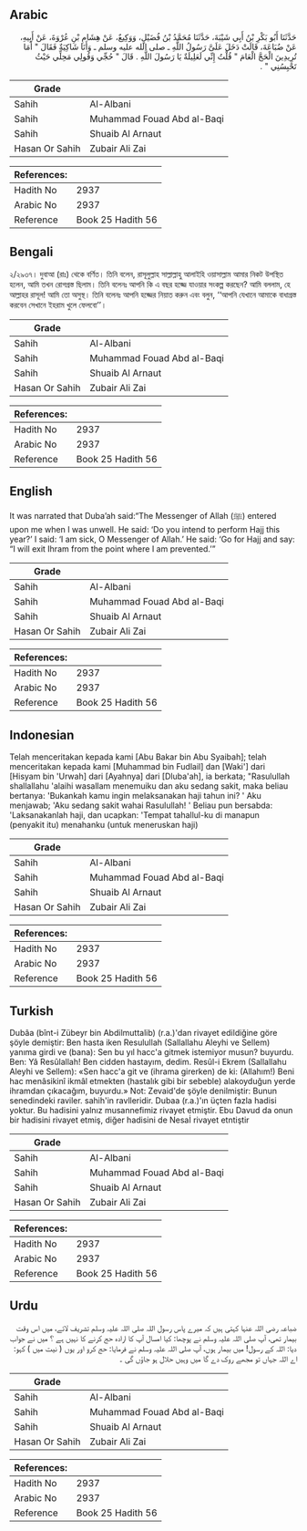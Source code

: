 ## Arabic


<div dir="rtl" lang="ar" style={{fontSize:'larger',backgroundColor:'#f8f9fa',padding:20}}>
حَدَّثَنَا أَبُو بَكْرِ بْنُ أَبِي شَيْبَةَ، حَدَّثَنَا مُحَمَّدُ بْنُ فُضَيْلٍ، وَوَكِيعٌ، عَنْ هِشَامِ بْنِ عُرْوَةَ، عَنْ أَبِيهِ، عَنْ ضُبَاعَةَ، قَالَتْ دَخَلَ عَلَىَّ رَسُولُ اللَّهِ ـ صلى الله عليه وسلم ـ وَأَنَا شَاكِيَةٌ فَقَالَ ‏"‏ أَمَا تُرِيدِينَ الْحَجَّ الْعَامَ ‏"‏ قُلْتُ إِنِّي لَعَلِيلَةٌ يَا رَسُولَ اللَّهِ ‏.‏ قَالَ ‏"‏ حُجِّي وَقُولِي مَحِلِّي حَيْثُ تَحْبِسُنِي ‏"‏ ‏.‏
</div>
<div style={{backgroundColor:'#f8f9fa',padding:20, marginBottom: 10}}><table> <thead> <tr> <th>Grade</th> <th></th> </tr> </thead> <tbody> <tr><td>Sahih</td><td>Al-Albani</td></tr><tr><td>Sahih</td><td>Muhammad Fouad Abd al-Baqi</td></tr><tr><td>Sahih</td><td>Shuaib Al Arnaut</td></tr><tr><td>Hasan Or Sahih</td><td>Zubair Ali Zai</td></tr></tbody></table><table> <thead> <tr> <th>References:</th> <th></th> </tr> </thead> <tbody><tr><td>Hadith No</td><td>2937</td></tr><tr><td>Arabic No</td><td>2937</td></tr><tr><td>Reference</td><td>Book 25 Hadith 56</td></tr></tbody></table></div>

## Bengali


<div dir="ltr" lang="bn" style={{fontSize:'larger',backgroundColor:'#f8f9fa',padding:20}}>
২/২৯৩৭। দুবাআ (রাঃ) থেকে বর্ণিত। তিনি বলেন, রাসূলুল্লাহ সাল্লাল্লাহু আলাইহি ওয়াসাল্লাম আমার নিকট উপস্থিত হলেন, আমি তখন রোগগ্রস্ত ছিলাম। তিনি বলেনঃ আপনি কি এ বছর হজ্জে যাওয়ার সংকল্প করছেন? আমি বললাম, হে আল্লাহর রাসূল! আমি তো অসুস্থ। তিনি বলেনঃ আপনি হজ্জের নিয়াত করুন এবং বলুন, ‘‘আপনি যেখানে আমাকে বাধাগ্রস্ত করবেন সেখানে ইহরাম খুলে ফেলবো’’।
</div>
<div style={{backgroundColor:'#f8f9fa',padding:20, marginBottom: 10}}><table> <thead> <tr> <th>Grade</th> <th></th> </tr> </thead> <tbody> <tr><td>Sahih</td><td>Al-Albani</td></tr><tr><td>Sahih</td><td>Muhammad Fouad Abd al-Baqi</td></tr><tr><td>Sahih</td><td>Shuaib Al Arnaut</td></tr><tr><td>Hasan Or Sahih</td><td>Zubair Ali Zai</td></tr></tbody></table><table> <thead> <tr> <th>References:</th> <th></th> </tr> </thead> <tbody><tr><td>Hadith No</td><td>2937</td></tr><tr><td>Arabic No</td><td>2937</td></tr><tr><td>Reference</td><td>Book 25 Hadith 56</td></tr></tbody></table></div>

## English


<div dir="ltr" lang="en" style={{fontSize:'larger',backgroundColor:'#f8f9fa',padding:20}}>
It was narrated that Duba’ah said:“The Messenger of Allah (ﷺ) entered upon me when I was unwell. He said: ‘Do you intend to perform Hajj this year?’ I said: ‘I am sick, O Messenger of Allah.’ He said: ‘Go for Hajj and say: “I will exit Ihram from the point where I am prevented.’”
</div>
<div style={{backgroundColor:'#f8f9fa',padding:20, marginBottom: 10}}><table> <thead> <tr> <th>Grade</th> <th></th> </tr> </thead> <tbody> <tr><td>Sahih</td><td>Al-Albani</td></tr><tr><td>Sahih</td><td>Muhammad Fouad Abd al-Baqi</td></tr><tr><td>Sahih</td><td>Shuaib Al Arnaut</td></tr><tr><td>Hasan Or Sahih</td><td>Zubair Ali Zai</td></tr></tbody></table><table> <thead> <tr> <th>References:</th> <th></th> </tr> </thead> <tbody><tr><td>Hadith No</td><td>2937</td></tr><tr><td>Arabic No</td><td>2937</td></tr><tr><td>Reference</td><td>Book 25 Hadith 56</td></tr></tbody></table></div>

## Indonesian


<div dir="ltr" lang="id" style={{fontSize:'larger',backgroundColor:'#f8f9fa',padding:20}}>
Telah menceritakan kepada kami [Abu Bakar bin Abu Syaibah]; telah menceritakan kepada kami [Muhammad bin Fudlail] dan [Waki'] dari [Hisyam bin 'Urwah] dari [Ayahnya] dari [Dluba'ah], ia berkata; "Rasulullah shallallahu 'alaihi wasallam menemuiku dan aku sedang sakit, maka beliau bertanya: 'Bukankah kamu ingin melaksanakan haji tahun ini? ' Aku menjawab; 'Aku sedang sakit wahai Rasulullah! ' Beliau pun bersabda: 'Laksanakanlah haji, dan ucapkan: 'Tempat tahallul-ku di manapun (penyakit itu) menahanku (untuk meneruskan haji)
</div>
<div style={{backgroundColor:'#f8f9fa',padding:20, marginBottom: 10}}><table> <thead> <tr> <th>Grade</th> <th></th> </tr> </thead> <tbody> <tr><td>Sahih</td><td>Al-Albani</td></tr><tr><td>Sahih</td><td>Muhammad Fouad Abd al-Baqi</td></tr><tr><td>Sahih</td><td>Shuaib Al Arnaut</td></tr><tr><td>Hasan Or Sahih</td><td>Zubair Ali Zai</td></tr></tbody></table><table> <thead> <tr> <th>References:</th> <th></th> </tr> </thead> <tbody><tr><td>Hadith No</td><td>2937</td></tr><tr><td>Arabic No</td><td>2937</td></tr><tr><td>Reference</td><td>Book 25 Hadith 56</td></tr></tbody></table></div>

## Turkish


<div dir="ltr" lang="tr" style={{fontSize:'larger',backgroundColor:'#f8f9fa',padding:20}}>
Dubâa (bînt-i Zübeyr bin Abdilmuttalib) (r.a.)'dan rivayet edildiğine göre şöyle demiştir: Ben hasta iken Resulullah (Sallallahu Aleyhi ve Sellem) yanıma girdi ve (bana): Sen bu yıl hacc'a gitmek istemiyor musun? buyurdu. Ben: Yâ Resûlallah! Ben cidden hastayım, dedim. Resûl-i Ekrem (Sallallahu Aleyhi ve Sellem): «Sen hacc'a git ve (ihrama girerken) de ki: (Allahım!) Beni hac menâsikinî ikmâl etmekten (hastalık gibi bir sebeble) alakoyduğun yerde ihramdan çıkacağım, buyurdu.» Not: Zevaid'de şöyle denilmiştir: Bunun senedindeki raviler. sahih'in ravlleridir. Dubaa (r.a.)'ın üçten fazla hadisi yoktur. Bu hadisini yalnız musannefimiz rivayet etmiştir. Ebu Davud da onun bir hadisini rivayet etmiş, diğer hadisini de Nesaİ rivayet etntiştir
</div>
<div style={{backgroundColor:'#f8f9fa',padding:20, marginBottom: 10}}><table> <thead> <tr> <th>Grade</th> <th></th> </tr> </thead> <tbody> <tr><td>Sahih</td><td>Al-Albani</td></tr><tr><td>Sahih</td><td>Muhammad Fouad Abd al-Baqi</td></tr><tr><td>Sahih</td><td>Shuaib Al Arnaut</td></tr><tr><td>Hasan Or Sahih</td><td>Zubair Ali Zai</td></tr></tbody></table><table> <thead> <tr> <th>References:</th> <th></th> </tr> </thead> <tbody><tr><td>Hadith No</td><td>2937</td></tr><tr><td>Arabic No</td><td>2937</td></tr><tr><td>Reference</td><td>Book 25 Hadith 56</td></tr></tbody></table></div>

## Urdu


<div dir="rtl" lang="ur" style={{fontSize:'larger',backgroundColor:'#f8f9fa',padding:20}}>
ضباعہ رضی اللہ عنہا کہتی ہیں کہ میرے پاس رسول اللہ صلی اللہ علیہ وسلم تشریف لائے، میں اس وقت بیمار تھی، آپ صلی اللہ علیہ وسلم نے پوچھا: کیا امسال آپ کا ارادہ حج کرنے کا نہیں ہے ؟ میں نے جواب دیا: اللہ کے رسول! میں بیمار ہوں، آپ صلی اللہ علیہ وسلم نے فرمایا: حج کرو اور یوں ( نیت میں ) کہو: اے اللہ جہاں تو مجھے روک دے گا میں وہیں حلال ہو جاؤں گی ۔
</div>
<div style={{backgroundColor:'#f8f9fa',padding:20, marginBottom: 10}}><table> <thead> <tr> <th>Grade</th> <th></th> </tr> </thead> <tbody> <tr><td>Sahih</td><td>Al-Albani</td></tr><tr><td>Sahih</td><td>Muhammad Fouad Abd al-Baqi</td></tr><tr><td>Sahih</td><td>Shuaib Al Arnaut</td></tr><tr><td>Hasan Or Sahih</td><td>Zubair Ali Zai</td></tr></tbody></table><table> <thead> <tr> <th>References:</th> <th></th> </tr> </thead> <tbody><tr><td>Hadith No</td><td>2937</td></tr><tr><td>Arabic No</td><td>2937</td></tr><tr><td>Reference</td><td>Book 25 Hadith 56</td></tr></tbody></table></div>